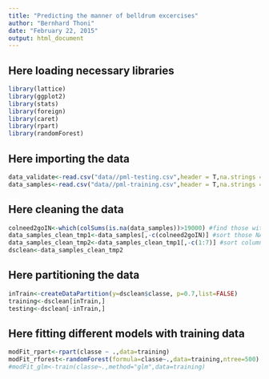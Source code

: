 ```yaml
---
title: "Predicting the manner of belldrum excercises"
author: "Bernhard Thoni"
date: "February 22, 2015"
output: html_document
---
```



## Here loading necessary libraries
```r
library(lattice)
library(ggplot2)
library(stats)
library(foreign)
library(caret)
library(rpart)
library(randomForest)
```

## Here importing the data 
```r
data_validate<-read.csv("data//pml-testing.csv",header = T,na.strings = c(""," ","NA","#DIV/0!"),strip.white=T)
data_samples<-read.csv("data//pml-training.csv",header = T,na.strings = c(""," ","NA"),strip.white=T)
```

## Here cleaning the data
```r
colneed2goIN<-which(colSums(is.na(data_samples))>19000) #find those with more than 19000 NAs
data_samples_clean_tmp1<-data_samples[,-c(colneed2goIN)] #sort those NAs out
data_samples_clean_tmp2<-data_samples_clean_tmp1[,-c(1:7)] #sort column 1 to 7 out, as inneccesary for model/pr
dsclean<-data_samples_clean_tmp2
```

## Here partitioning the data
```r
inTrain<-createDataPartition(y=dsclean$classe, p=0.7,list=FALSE)
training<-dsclean[inTrain,]
testing<-dsclean[-inTrain,]
```

## Here fitting different models with training data
```r
modFit_rpart<-rpart(classe ~ .,data=training)
modFit_rforest<-randomForest(formula=classe~.,data=training,ntree=500)
#modFit_glm<-train(classe~.,method="glm",data=training)
```

